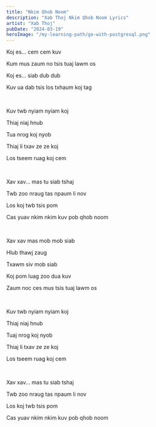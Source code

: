 ```yaml
---
title: "Nkim Qhob Noom"
description: "Xab Thoj Nkim Qhob Noom Lyrics"
artist: "Xab Thoj"
pubDate: "2024-03-19"
heroImage: "/my-learning-path/go-with-postgresql.png"
---
```


Koj es... cem cem kuv

Kum mus zaum no tsis tuaj lawm os

Koj es... siab dub dub

Kuv ua dab tsis los txhaum koj tag

<br />

Kuv twb nyiam nyiam koj

Thiaj niaj hnub

Tua nrog koj nyob

Thiaj li txav ze ze koj

Los tseem ruag koj cem

<br />

Xav xav... mas tu siab tshaj

Twb zoo nraug tas npaum li nov

Los koj twb tsis pom

Cas yuav nkim nkim kuv pob qhob noom

<br />

Xav xav mas mob mob siab

Hlub thawj zaug

Txawm siv mob siab

Koj pom luag zoo dua kuv

Zaum noc ces mus tsis tuaj lawm os

<br />

Kuv twb nyiam nyiam koj

Thiaj niaj hnub

Tuaj nrog koj nyob

Thiaj li txav ze ze koj

Los tseem ruag koj cem

<br />

Xav xav... mas tu siab tshaj

Twb zoo nraug tas npaum li nov

Los koj twb tsis pom

Cas yuav nkim nkim kuv pob qhob noom
